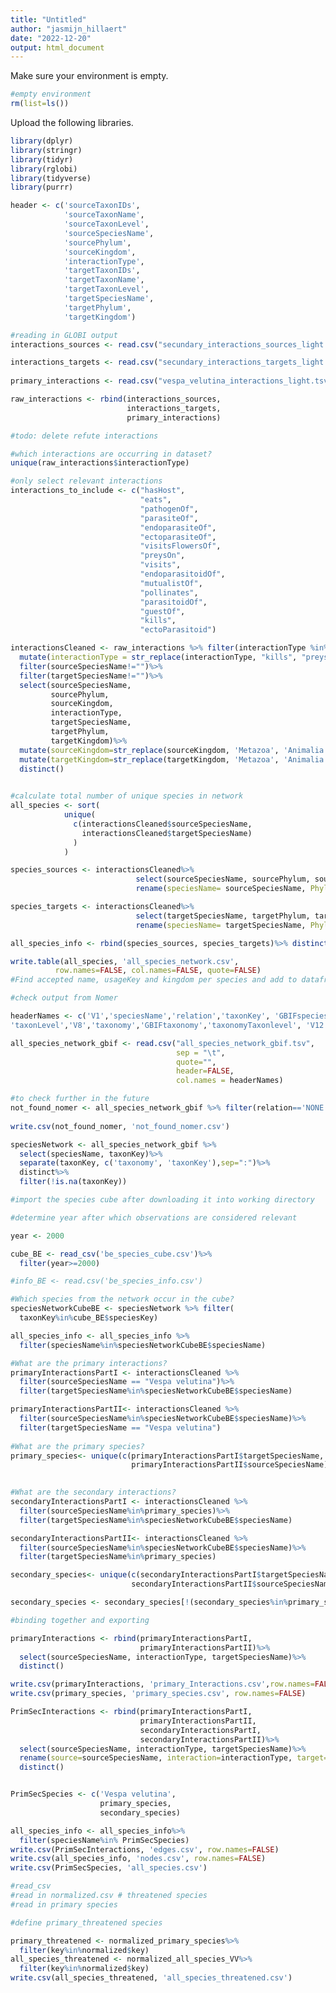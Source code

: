 ```yaml
---
title: "Untitled"
author: "jasmijn_hillaert"
date: "2022-12-20"
output: html_document
---
```

Make sure your environment is empty.
```r
#empty environment
rm(list=ls())
```


Upload the following libraries.
```r
library(dplyr)
library(stringr)
library(tidyr)
library(rglobi)
library(tidyverse)
library(purrr)
```

```r

header <- c('sourceTaxonIDs',
            'sourceTaxonName',
            'sourceTaxonLevel',
            'sourceSpeciesName',
            'sourcePhylum',
            'sourceKingdom',
            'interactionType',
            'targetTaxonIDs',
            'targetTaxonName',
            'targetTaxonLevel', 
            'targetSpeciesName',
            'targetPhylum',
            'targetKingdom')

#reading in GLOBI output
interactions_sources <- read.csv("secundary_interactions_sources_light.tsv", sep = "\t",quote="", header=FALSE, col.names=header)

interactions_targets <- read.csv("secundary_interactions_targets_light.tsv", sep = "\t", quote="", header=FALSE, col.names=header) 
 
primary_interactions <- read.csv("vespa_velutina_interactions_light.tsv", sep = "\t", quote="", header=FALSE, col.names=header) 

raw_interactions <- rbind(interactions_sources,
                          interactions_targets,
                          primary_interactions)

#todo: delete refute interactions
```


```r
#which interactions are occurring in dataset?
unique(raw_interactions$interactionType)

#only select relevant interactions
interactions_to_include <- c("hasHost",
                             "eats",
                             "pathogenOf",
                             "parasiteOf",
                             "endoparasiteOf",       
                             "ectoparasiteOf",
                             "visitsFlowersOf",
                             "preysOn",
                             "visits",
                             "endoparasitoidOf",
                             "mutualistOf",
                             "pollinates",
                             "parasitoidOf",
                             "guestOf",
                             "kills",
                             "ectoParasitoid")

interactionsCleaned <- raw_interactions %>% filter(interactionType %in% interactions_to_include) %>% 
  mutate(interactionType = str_replace(interactionType, "kills", "preyson"))%>%
  filter(sourceSpeciesName!="")%>%
  filter(targetSpeciesName!="")%>%
  select(sourceSpeciesName, 
         sourcePhylum,
         sourceKingdom,
         interactionType,
         targetSpeciesName,
         targetPhylum,
         targetKingdom)%>%
  mutate(sourceKingdom=str_replace(sourceKingdom, 'Metazoa', 'Animalia'))%>%
  mutate(targetKingdom=str_replace(targetKingdom, 'Metazoa', 'Animalia'))%>%
  distinct()
  

```

```r
#calculate total number of unique species in network
all_species <- sort(
            unique(
              c(interactionsCleaned$sourceSpeciesName,
                interactionsCleaned$targetSpeciesName)
              )
            )

species_sources <- interactionsCleaned%>%
                            select(sourceSpeciesName, sourcePhylum, sourceKingdom)%>%
                            rename(speciesName= sourceSpeciesName, Phylum=sourcePhylum, Kingdom=sourceKingdom)

species_targets <- interactionsCleaned%>%
                            select(targetSpeciesName, targetPhylum, targetKingdom)%>%
                            rename(speciesName= targetSpeciesName, Phylum=targetPhylum, Kingdom=targetKingdom)

all_species_info <- rbind(species_sources, species_targets)%>% distinct()

write.table(all_species, 'all_species_network.csv',
          row.names=FALSE, col.names=FALSE, quote=FALSE)
#Find accepted name, usageKey and kingdom per species and add to dataframe
```

```r
#check output from Nomer

headerNames <- c('V1','speciesName','relation','taxonKey', 'GBIFspeciesName', 'author',
'taxonLevel','V8','taxonomy','GBIFtaxonomy','taxonomyTaxonlevel', 'V12', 'url')

all_species_network_gbif <- read.csv("all_species_network_gbif.tsv",
                                     sep = "\t",
                                     quote="",
                                     header=FALSE,
                                     col.names = headerNames)

#to check further in the future
not_found_nomer <- all_species_network_gbif %>% filter(relation=='NONE')
	
write.csv(not_found_nomer, 'not_found_nomer.csv')

```

```r
speciesNetwork <- all_species_network_gbif %>%
  select(speciesName, taxonKey)%>%
  separate(taxonKey, c('taxonomy', 'taxonKey'),sep=":")%>%
  distinct%>%
  filter(!is.na(taxonKey))

```



```r
#import the species cube after downloading it into working directory

#determine year after which observations are considered relevant

year <- 2000

cube_BE <- read_csv('be_species_cube.csv')%>%
  filter(year>=2000)

#info_BE <- read.csv('be_species_info.csv')
```
```r
#Which species from the network occur in the cube?
speciesNetworkCubeBE <- speciesNetwork %>% filter(
  taxonKey%in%cube_BE$speciesKey)

```


```r
all_species_info <- all_species_info %>%
  filter(speciesName%in%speciesNetworkCubeBE$speciesName)
```

```r
#What are the primary interactions?
primaryInteractionsPartI <- interactionsCleaned %>%
  filter(sourceSpeciesName == "Vespa velutina")%>%
  filter(targetSpeciesName%in%speciesNetworkCubeBE$speciesName)

primaryInteractionsPartII<- interactionsCleaned %>%
  filter(sourceSpeciesName%in%speciesNetworkCubeBE$speciesName)%>%
  filter(targetSpeciesName == "Vespa velutina")
  
#What are the primary species?
primary_species<- unique(c(primaryInteractionsPartI$targetSpeciesName,
                           primaryInteractionsPartII$sourceSpeciesName))
  
```

```r
#What are the secondary interactions?
secondaryInteractionsPartI <- interactionsCleaned %>%
  filter(sourceSpeciesName%in%primary_species)%>%
  filter(targetSpeciesName%in%speciesNetworkCubeBE$speciesName)

secondaryInteractionsPartII<- interactionsCleaned %>%
  filter(sourceSpeciesName%in%speciesNetworkCubeBE$speciesName)%>%
  filter(targetSpeciesName%in%primary_species)

secondary_species<- unique(c(secondaryInteractionsPartI$targetSpeciesName,
                           secondaryInteractionsPartII$sourceSpeciesName))

secondary_species <- secondary_species[!(secondary_species%in%primary_species)]

```

```r
#binding together and exporting

primaryInteractions <- rbind(primaryInteractionsPartI,
                             primaryInteractionsPartII)%>%
  select(sourceSpeciesName, interactionType, targetSpeciesName)%>%
  distinct()

write.csv(primaryInteractions, 'primary_Interactions.csv',row.names=FALSE)
write.csv(primary_species, 'primary_species.csv', row.names=FALSE)

PrimSecInteractions <- rbind(primaryInteractionsPartI,
                             primaryInteractionsPartII,
                             secondaryInteractionsPartI,
                             secondaryInteractionsPartII)%>%
  select(sourceSpeciesName, interactionType, targetSpeciesName)%>%
  rename(source=sourceSpeciesName, interaction=interactionType, target=targetSpeciesName)
  distinct()


PrimSecSpecies <- c('Vespa velutina',
                    primary_species,
                    secondary_species)

all_species_info <- all_species_info%>%
  filter(speciesName%in% PrimSecSpecies)
write.csv(PrimSecInteractions, 'edges.csv', row.names=FALSE)
write.csv(all_species_info, 'nodes.csv', row.names=FALSE)
write.csv(PrimSecSpecies, 'all_species.csv')
```

```r
#read_csv
#read in normalized.csv # threatened species
#read in primary species

#define primary_threatened species

primary_threatened <- normalized_primary_species%>%
  filter(key%in%normalized$key)
all_species_threatened <- normalized_all_species_VV%>%
  filter(key%in%normalized$key)
write.csv(all_species_threatened, 'all_species_threatened.csv')
```

